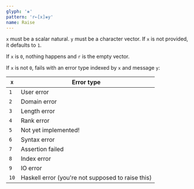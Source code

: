 ```yaml
---
glyph: '⨳'
pattern: 'r←[x]⨳y'
name: Raise
---
```


`x` must be a scalar natural. `y` must be a character vector. If `x` is not provided, it defaults to `1`.

If `x` is `0`, nothing happens and `r` is the empty vector.

If `x` is not `0`, fails with an error type indexed by `x` and message `y`:

|`x`|Error type|
|---|----------|
|`1`|User error|
|`2`|Domain error|
|`3`|Length error|
|`4`|Rank error|
|`5`|Not yet implemented!|
|`6`|Syntax error|
|`7`|Assertion failed|
|`8`|Index error|
|`9`|IO error|
|`10`|Haskell error (you're not supposed to raise this)|